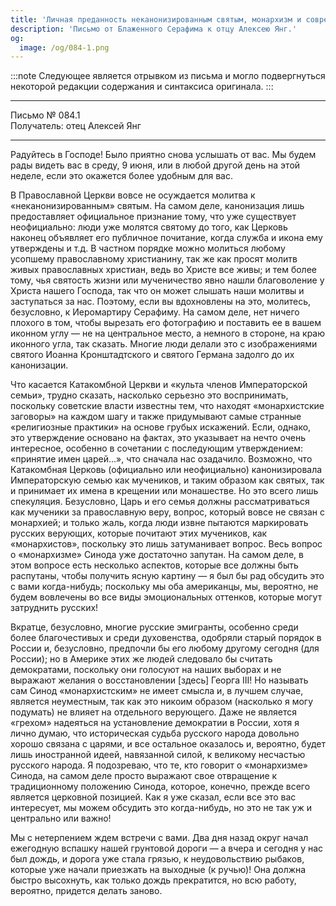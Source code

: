 ```yaml
---
title: 'Личная преданность неканонизированным святым, монархизм и современная Россия, почитание страстотерпцев Императорской семьи'
description: 'Письмо от Блаженного Серафима к отцу Алексею Янг.'
og:
  image: /og/084-1.png
---
```


:::note
Следующее является отрывком из письма и могло подвергнуться некоторой редакции содержания и синтаксиса оригинала.
:::

---

<div style={{textAlign:'right', fontFamily:'monospace'}}>Письмо № 084.1</div>
<div style={{textAlign:'left', fontFamily:'monospace'}}>Получатель: отец Алексей Янг</div>

---

Радуйтесь в Господе! Было приятно снова услышать от вас.
Мы будем рады видеть вас в среду, 9 июня, или в любой другой день на этой неделе, если это окажется более удобным для вас.

В Православной Церкви вовсе не осуждается молитва к «неканонизированным» святым. На самом деле, канонизация лишь предоставляет официальное признание тому, что уже существует неофициально: люди уже молятся святому до того, как Церковь наконец объявляет его публичное почитание, когда служба и икона ему утверждены и т.д. В частном порядке можно молиться любому усопшему православному христианину, так же как просят молитв живых православных христиан, ведь во Христе все живы; и тем более тому, чья святость жизни или мученичество явно нашли благоволение у Христа нашего Господа, так что он может слышать наши молитвы и заступаться за нас.
Поэтому, если вы вдохновлены на это, молитесь, безусловно, к Иеромартиру Серафиму. На самом деле, нет ничего плохого в том, чтобы вырезать его фотографию и поставить ее в вашем иконном углу — не на центральное место, а немного в стороне, на краю иконного угла, так сказать. Многие люди делали это с изображениями святого Иоанна Кронштадтского и святого Германа задолго до их канонизации.

Что касается Катакомбной Церкви и «культа членов Императорской семьи», трудно сказать, насколько серьезно это воспринимать, поскольку советские власти известны тем, что находят «монархистские заговоры» на каждом шагу и также придумывают самые странные «религиозные практики» на основе грубых искажений. Если, однако, это утверждение основано на фактах, это указывает на нечто очень интересное, особенно в сочетании с последующим утверждением: «принятие имен царей...», что сначала нас озадачило. Возможно, что Катакомбная Церковь (официально или неофициально) канонизировала Императорскую семью как мучеников, и таким образом как святых, так и принимает их имена в крещении или монашестве. Но это всего лишь спекуляция. Безусловно, Царь и его семья должны рассматриваться как мученики за православную веру, вопрос, который вовсе не связан с монархией; и только жаль, когда люди извне пытаются маркировать русских верующих, которые почитают этих мучеников, как «монархистов», поскольку это лишь затуманивает вопрос. Весь вопрос о «монархизме» Синода уже достаточно запутан. На самом деле, в этом вопросе есть несколько аспектов, которые все должны быть распутаны, чтобы получить ясную картину — я был бы рад обсудить это с вами когда-нибудь; поскольку мы оба американцы, мы, вероятно, не будем вовлечены во все виды эмоциональных оттенков, которые могут затруднить русских!

Вкратце, безусловно, многие русские эмигранты, особенно среди более благочестивых и среди духовенства, одобряли старый порядок в России и, безусловно, предпочли бы его любому другому сегодня (для России); но в Америке этих же людей следовало бы считать демократами, поскольку они голосуют на наших выборах и не выражают желания о восстановлении [здесь] Георга III! Но называть сам Синод «монархистским» не имеет смысла и, в лучшем случае, является неуместным, так как это никоим образом (насколько я могу подумать) не влияет на отдельного верующего. Даже не является «грехом» надеяться на установление демократии в России, хотя я лично думаю, что историческая судьба русского народа довольно хорошо связана с царями, и все остальное оказалось и, вероятно, будет лишь иностранной идеей, навязанной силой, к великому несчастью русского народа. Я подозреваю, что те, кто говорит о «монархизме» Синода, на самом деле просто выражают свое отвращение к традиционному положению Синода, которое, конечно, прежде всего является церковной позицией. Как я уже сказал, если все это вас интересует, мы можем обсудить это когда-нибудь, но это не так уж и центрально или важно!

Мы с нетерпением ждем встречи с вами. Два дня назад округ начал ежегодную вспашку нашей грунтовой дороги — а вчера и сегодня у нас был дождь, и дорога уже стала грязью, к неудовольствию рыбаков, которые уже начали приезжать на выходные (к ручью)! Она должна быстро высохнуть, как только дождь прекратится, но всю работу, вероятно, придется делать заново.
